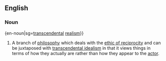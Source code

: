 {{wikipedia}}
==English==
===Noun===
{en-noun|sg=[[transcendental]] [[realism]]}}
#{{philosophy}} A branch of [[philosophy]] which deals with the [[ethic of reciprocity]] and can be juxtaposed with [[transcendental idealism]] in that it views things in terms of how they actually are rather than how they appear to the [[actor]].